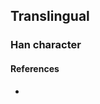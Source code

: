 {{character info}}
==Translingual==

===Han character===
{{Han char|rn=86|rad=火|as=16|sn=20|four=|canj=FYEV|ids=⿰火餐}}

====References====
* {{Han ref|kx=0687.171|hdz=32246.241|uh=7218|ud=29208}}